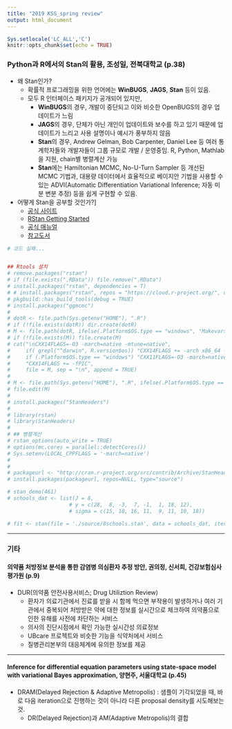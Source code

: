 ```yaml
---
title: "2019 KSS_spring review"
output: html_document
---
```


```r
Sys.setlocale('LC_ALL','C')
knitr::opts_chunk$set(echo = TRUE)
```

### Python과 R에서의 Stan의 활용, 조성일, 전북대학교 (p.38)

- 왜 Stan인가?
    - 확률적 프로그래밍을 위한 언어에는 **WinBUGS**, **JAGS**, **Stan** 등이 있음.
    - 모두 R 인터페이스 패키지가 공개되어 있지만,
        - **WinBUGS**의 경우, 개발이 중단되고 이와 비슷한 OpenBUGS의 경우 업데이트가 느림
        - **JAGS**의 경우, 단체가 아닌 개인이 업데이트와 보수를 하고 있기 때문에 업데이트가 느리고 사용 설명이나 예시가 풍부하지 않음
        - **Stan**의 경우, Andrew Gelman, Bob Carpenter, Daniel Lee 등 여러 통계학자들와 개발자들이 그룹 규모로 개발 / 운영중임. R, Python, Mathlab을 지원, chain별 병렬계산 가능
        - **Stan**에는 Hamiltonian MCMC, No-U-Turn Sampler 등 개선된 MCMC 기법과, 대용량 데이터에서 효율적으로 베이지안 기법을 사용할 수 있는 ADVI(Automatic Differentiation Variational Inference; 자동 미분 변분 추정) 등을 쉽게 구현할 수 있음. 

- 어떻게 Stan을 공부할 것인가?]
    - [공식 사이트](https://mc-stan.org/)
    - [RStan Getting Started](https://github.com/stan-dev/rstan/wiki/RStan-Getting-Started)
    - [공식 매뉴얼](https://mc-stan.org/docs/2_19/reference-manual/index.html)
    - [참고도서](https://www.aladin.co.kr/shop/wproduct.aspx?ItemId=186779904) 



```r
# 코드 실패...


## Rtools 설치
# remove.packages("rstan")
# if (file.exists(".RData")) file.remove(".RData")
# install.packages("rstan", dependencies = T)
# # install.packages("rstan", repos = "https://cloud.r-project.org/", dependencies = TRUE)
# pkgbuild::has_build_tools(debug = TRUE)
# install.packages("ggmcmc")
# 
# dotR <- file.path(Sys.getenv("HOME"), ".R")
# if (!file.exists(dotR)) dir.create(dotR)
# M <- file.path(dotR, ifelse(.Platform$OS.type == "windows", "Makevars.win", "Makevars"))
# if (!file.exists(M)) file.create(M)
# cat("\nCXX14FLAGS=-O3 -march=native -mtune=native",
#     if( grepl("^darwin", R.version$os)) "CXX14FLAGS += -arch x86_64 -ftemplate-depth-256" else
#     if (.Platform$OS.type == "windows") "CXX11FLAGS=-O3 -march=native -mtune=native" else
#     "CXX14FLAGS += -fPIC",
#     file = M, sep = "\n", append = TRUE)
# 
# M <- file.path(Sys.getenv("HOME"), ".R", ifelse(.Platform$OS.type == "windows", "Makevars.win", "Makevars"))
# file.edit(M)
# 
# install.packages("StanHeaders")
# 
# library(rstan)
# library(StanHeaders)
# 
# ## 병렬계산
# rstan_options(auto_write = TRUE)
# options(mc.cores = parallel::detectCores())
# Sys.setenv(LOCAL_CPPFLAGS = '-march=native')
# 
# 
# packageurl <- "http://cran.r-project.org/src/contrib/Archive/StanHeaders/StanHeaders_2.17.2.tar.gz"
# install.packages(packageurl, repos=NULL, type="source")
```

```r
# stan_demo(461)
# schools_dat <- list(J = 8,  
                    # y = c(28,  8, -3,  7, -1,  1, 18, 12),
                    # sigma = c(15, 10, 16, 11,  9, 11, 10, 18))

# fit <- stan(file = './source/8schools.stan', data = schools_dat, iter = 1000, chains = 4)
```

---

### 기타
#### 의약품 처방정보 분석을 통한 감염병 의심환자 추정 방안, 권의정, 신서희, 건강보험심사평가원 (p.9)
- DUR(의약품 안전사용서비스; Drug Utiliztion Review)
    - 환자가 의료기관에서 진료를 받을 시 함께 먹으면 부작용이 발생하거나 여러 기관에서 중복되어 처방받은 약에 대한 정보를 실시간으로 체크하여 의약품으로 인한 유해를 사전에 차단하는 서비스
    - 의사의 진단시점에서 확인 가능한 실시간성 의료정보
    - UBcare 프로젝트와 비슷한 기능을 식약처에서 서비스
    - 질병관리본부의 대응체계에 유의한 정보를 제공

---
    
#### Inference for differential equation parameters using state-space model with variational Bayes approximation, 양현주, 서울대학교 (p.45)
- DRAM(Delayed Rejection & Adaptive Metropolis) : 샘플이 기각되었을 때, 바로 다음 iteration으로 진행하는 것이 아니라 다른 proposal density를 시도해보는 것.
    - DR(Delayed Rejection)과 AM(Adaptive Metropolis)의 결합